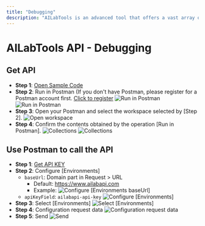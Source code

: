 ```yaml
---
title: "Debugging"
description: "AILabTools is an advanced tool that offers a vast array of simple and flexible API endpoints to suit your specific needs. With just one API KEY, you can easily call any of the endpoints and integrate them quickly into your application or workflow, allowing for smooth and efficient operations. AILabTools is continuously evolving, and you can anticipate even more API endpoints being added in the future, further enhancing its capabilities and usefulness for your artificial intelligence and machine learning requirements."
---
```


# AILabTools API - Debugging

## Get API

- **Step 1**: <a href="https://documenter.getpostman.com/view/26387069/2s93JxqgHE" target="_blank">Open Sample Code</a>
- **Step 2**: Run in Postman (If you don't have Postman, please register for a Postman account first. <a href="https://identity.getpostman.com/signup" target="_blank">Click to register</a>
  ![Run in Postman](https://ai-resource.ailabtools.com/apiDoc/DEBUGGING-1.webp)
  ![Run in Postman](https://ai-resource.ailabtools.com/apiDoc/DEBUGGING-2.webp)
- **Step 3**: Open your Postman and select the workspace selected by [Step 2].
  ![Open workspace](https://ai-resource.ailabtools.com/apiDoc/DEBUGGING-3.webp)
- **Step 4**: Confirm the contents obtained by the operation [Run in Postman].
  ![Collections](https://ai-resource.ailabtools.com/apiDoc/DEBUGGING-4.webp)
  ![Collections](https://ai-resource.ailabtools.com/apiDoc/DEBUGGING-5.webp)

## Use Postman to call the API

- **Step 1**: [Get API KEY](/docs/get-api-key)
- **Step 2**: Configure [Environments]
  - `baseUrl`: Domain part in Request > URL
    - Default: https://www.ailabapi.com
    - Example: ![Configure [Environments baseUrl]](https://ai-resource.ailabtools.com/apiDoc/DEBUGGING-10.webp)
  - `apiKeyField`: `ailabapi-api-key`
    ![Configure [Environments]](https://ai-resource.ailabtools.com/apiDoc/DEBUGGING-6.webp)
- **Step 3**: Select [Environments]
  ![Select [Environments]](https://ai-resource.ailabtools.com/apiDoc/DEBUGGING-7.webp)
- **Step 4**: Configuration request data
  ![Configuration request data](https://ai-resource.ailabtools.com/apiDoc/DEBUGGING-8.webp)
- **Step 5**: Send
  ![Send](https://ai-resource.ailabtools.com/apiDoc/DEBUGGING-9.webp)